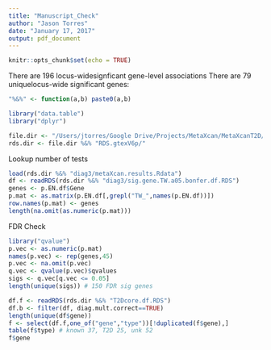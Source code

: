 ```yaml
---
title: "Manuscript_Check"
author: "Jason Torres"
date: "January 17, 2017"
output: pdf_document
---
```


```r
knitr::opts_chunk$set(echo = TRUE)
```

There are 196 locus-widesignficant gene-level associations
There are 79 uniquelocus-wide significant genes:


```r

"%&%" <- function(a,b) paste0(a,b)

library("data.table")
library("dplyr")

file.dir <- "/Users/jtorres/Google Drive/Projects/MetaXcan/MetaXcanT2D/"
rds.dir <- file.dir %&% "RDS.gtexV6p/"

```


Lookup number of tests  


```r

load(rds.dir %&% "diag3/metaXcan.results.Rdata")
df <- readRDS(rds.dir %&% "diag3/sig.gene.TW.a05.bonfer.df.RDS")
genes <- p.EN.df$Gene
p.mat <- as.matrix(p.EN.df[,grepl("TW_",names(p.EN.df))])
row.names(p.mat) <- genes
length(na.omit(as.numeric(p.mat)))
```


FDR Check

```r

library("qvalue")
p.vec <- as.numeric(p.mat)
names(p.vec) <- rep(genes,45)
p.vec <- na.omit(p.vec)
q.vec <- qvalue(p.vec)$qvalues
sigs <- q.vec[q.vec <= 0.05]
length(unique(sigs)) # 150 FDR sig genes 

df.f <- readRDS(rds.dir %&% "T2Dcore.df.RDS")
df.b <- filter(df, diag.mult.correct==TRUE)
length(unique(df$gene))
f <- select(df.f,one_of("gene","type"))[!duplicated(f$gene),]
table(f$type) # known 37, T2D 25, unk 52
f$gene

```


